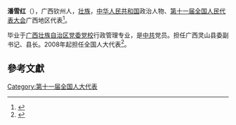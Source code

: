 '''潘雪红'''（{{bd|1972年||}}），广西钦州人，[[壮族|壮族]]，[[中华人民共和国|中华人民共和国]]政治人物、[[第十一届全国人民代表大会|第十一届全国人民代表大会]]广西地区代表<ref>{{cite web|author=新华网|title=第十一届全国人大代表|url=http://news.xinhuanet.com/ziliao/2008-03/03/content_7708230.htm?node=36628|publisher=新华网|accessdate=2014-01-07|archive-date=2014-01-10|archive-url=https://web.archive.org/web/20140110211415/http://news.xinhuanet.com/ziliao/2008-03/03/content_7708230.htm?node=36628|dead-url=no}}</ref>。

毕业于[[广西壮族自治区党委党校|广西壮族自治区党委党校]]行政管理专业，是[[中共|中共]]党员。担任广西灵山县委副书记、县长。2008年起担任全国人大代表<ref>{{cite news|title=全国人大代表信息-潘雪红|url= http://210.82.31.1:8084/delegate/viewDelegate.action?dbid=112036|accessdate=2013-04-05|newspaper=全国人大网|archive-url=https://web.archive.org/web/20140522092413/http://www.npc.gov.cn/delegate/viewDelegate.action?dbid=112036|archive-date=2014-05-22|dead-url=yes}}</ref>。

==參考文獻==
{{reflist}}
[[Category:第十一届全国人大代表|Category:第十一届全国人大代表]]